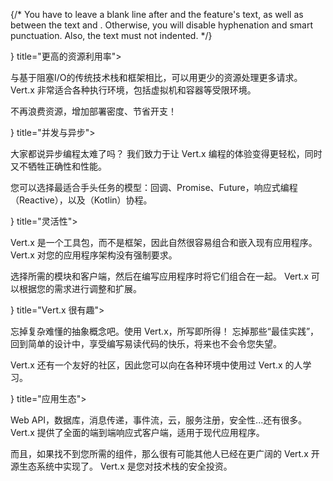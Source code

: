 
{/* You have to leave a blank line after <FeaturesItem> and the feature's text,
    as well as between the text and </FeaturesItem>. Otherwise, you will
    disable hyphenation and smart punctuation. Also, the text must not indented. */}

<FeaturesList>
<FeaturesItem icon={<icons.Cpu />} title="更高的资源利用率">

与基于阻塞I/O的传统技术栈和框架相比，可以用更少的资源处理更多请求。
Vert.x 非常适合各种执行环境，包括虚拟机和容器等受限环境。

不再浪费资源，增加部署密度、节省开支！

</FeaturesItem>
<FeaturesItem icon={<icons.Sliders />} title="并发与异步">

大家都说异步编程太难了吗？
我们致力于让 Vert.x 编程的体验变得更轻松，同时又不牺牲正确性和性能。

您可以选择最适合手头任务的模型：回调、Promise、Future，响应式编程（Reactive），以及（Kotlin）协程。

</FeaturesItem>
<FeaturesItem icon={<icons.Feather />} title="灵活性">

Vert.x 是一个工具包，而不是框架，因此自然很容易组合和嵌入现有应用程序。
Vert.x 对您的应用程序架构没有强制要求。

选择所需的模块和客户端，然后在编写应用程序时将它们组合在一起。 Vert.x 可以根据您的需求进行调整和扩展。

</FeaturesItem>
<FeaturesItem icon={<icons.Send />} title="Vert.x 很有趣">

忘掉复杂难懂的抽象概念吧。使用 Vert.x，所写即所得！
忘掉那些“最佳实践”，回到简单的设计中，享受编写易读代码的快乐，将来也不会令您失望。

Vert.x 还有一个友好的社区，因此您可以向在各种环境中使用过 Vert.x 的人学习。

</FeaturesItem>
<FeaturesItem icon={<icons.Umbrella />} title="应用生态">

Web API，数据库，消息传递，事件流，云，服务注册，安全性...还有很多。
Vert.x 提供了全面的端到端响应式客户端，适用于现代应用程序。

而且，如果找不到您所需的组件，那么很有可能其他人已经在更广阔的 Vert.x 开源生态系统中实现了。
Vert.x 是您对技术栈的安全投资。

</FeaturesItem>
</FeaturesList>
